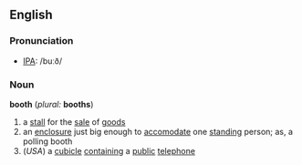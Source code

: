 ==English==
===Pronunciation===
*[[IPA]]: /buːð/
===Noun===
'''booth''' (''plural:'' '''booths''')
# a [[stall]] for the [[sale]] of [[good]]s
# an [[enclosure]] just big enough to [[accomodate]] one [[stand]]ing person; as, a polling booth
#(''USA'') a [[cubicle]] [[contain]]ing a [[public]] [[telephone]]
